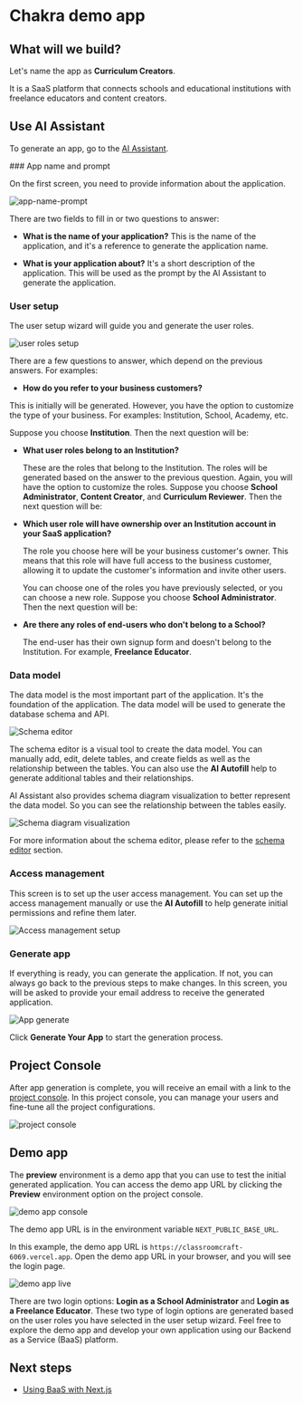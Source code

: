 
# Chakra demo app


## What will we build?

Let's name the app as **Curriculum Creators**. 

It is a SaaS platform that connects schools and educational institutions with freelance educators and content creators.

## Use AI Assistant

To generate an app, go to the [AI Assistant](https://app.roq.dev/).

<Steps>
### App name and prompt

On the first screen, you need to provide information about the application.

![app-name-prompt](/screenshots/01-app-name-and-prompt.png)

There are two fields to fill in or two questions to answer: 

- **What is the name of your application?**
  This is the name of the application, and it's a reference to generate the application name.

- **What is your application about?**
  It's a short description of the application. This will be used as the prompt by the AI Assistant to generate the application.

### User setup

The user setup wizard will guide you and generate the user roles.

![user roles setup](/screenshots/02-user-roles-setup.png)

There are a few questions to answer, which depend on the previous answers. For examples:

- **How do you refer to your business customers?**
    
 This is initially will be generated. However, you have the option to customize the type of your business. For examples: Institution, School, Academy, etc. 

Suppose you choose **Institution**. Then the next question will be:
    
- **What user roles belong to an Institution?**

    These are the roles that belong to the Institution. The roles will be generated based on the answer to the previous question. Again, you will have the option to customize the roles. Suppose you choose **School Administrator**, **Content Creator**, and **Curriculum Reviewer**. Then the next question will be:

- **Which user role will have ownership over an Institution account in your SaaS application?**

    The role you choose here will be your business customer's owner. This means that this role will have full access to the business customer, allowing it to update the customer's information and invite other users.

    You can choose one of the roles you have previously selected, or you can choose a new role. Suppose you choose **School Administrator**. Then the next question will be:

- **Are there any roles of end-users who don't belong to a School?**

    The end-user has their own signup form and doesn't belong to the Institution. For example, **Freelance Educator**.

### Data model

The data model is the most important part of the application. It's the foundation of the application. The data model will be used to generate the database schema and API.

![Schema editor](/screenshots/03-schema-editor-ai-autofill.png)

The schema editor is a visual tool to create the data model. You can manually add, edit, delete tables, and create fields as well as the relationship between the tables. You can also use the **AI Autofill** help to generate additional tables and their relationships. 

AI Assistant also provides schema diagram visualization to better represent the data model. So you can see the relationship between the tables easily.

![Schema diagram visualization](/screenshots/04-schema-visualization.png)

For more information about the schema editor, please refer to the [schema editor](/schema-editor) section.

### Access management

This screen is to set up the user access management. You can set up the access management manually or use the **AI Autofill** to help generate initial permissions and refine them later.

![Access management setup](/screenshots/05-access-management-setup.png)

### Generate app

If everything is ready, you can generate the application. If not, you can always go back to the previous steps to make changes. In this screen, you will be asked to provide your email address to receive the generated application.

![App generate](/screenshots/06-generate-app-email.png)

Click **Generate Your App** to start the generation process.
</Steps>

## Project Console

After app generation is complete, you will receive an email with a link to the [project console](https://console.roq.tech). In this project console, you can manage your users and fine-tune all the project configurations.

![project console](/screenshots/07-project-console.png)


## Demo app

The **preview** environment is a demo app that you can use to test the initial generated application. You can access the demo app URL by clicking the **Preview** environment option on the project console.

![demo app console](/screenshots/08-demo-app-console-url.png)

The demo app URL is in the environment variable `NEXT_PUBLIC_BASE_URL`. 

In this example, the demo app URL is `https://classroomcraft-6069.vercel.app`. Open the demo app URL in your browser, and you will see the login page.

![demo app live](/screenshots/09-demo-app-live.png)

There are two login options: **Login as a School Administrator** and **Login as a Freelance Educator**. These two type of login options are generated based on the user roles you have selected in the user setup wizard. Feel free to explore the demo app and develop your own application using our Backend as a Service (BaaS) platform.

## Next steps

- [Using BaaS with Next.js](/next-js#create-a-nextjs-application)

